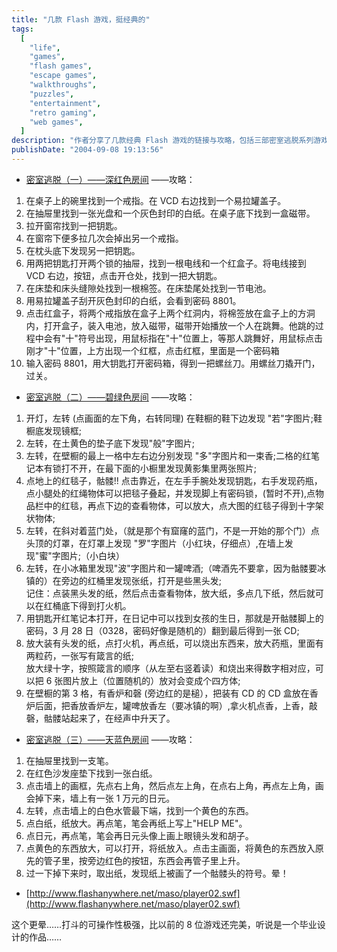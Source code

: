 ```yaml
---
title: "几款 Flash 游戏，挺经典的"
tags:
  [
    "life",
    "games",
    "flash games",
    "escape games",
    "walkthroughs",
    "puzzles",
    "entertainment",
    "retro gaming",
    "web games",
  ]
description: "作者分享了几款经典 Flash 游戏的链接与攻略，包括三部密室逃脱系列游戏的详细过关步骤，以及一款操作性极强的 Flash 格斗游戏。"
publishDate: "2004-09-08 19:13:56"
---
```


- [密室逃脱（一）——深红色房间](http://www.atfriday.com/GameZone/crimson/index.html) ——攻略：

1. 在桌子上的碗里找到一个戒指。在 VCD 右边找到一个易拉罐盖子。
2. 在抽屉里找到一张光盘和一个灰色封印的白纸。在桌子底下找到一盒磁带。
3. 拉开窗帘找到一把钥匙。
4. 在窗帘下便多拉几次会掉出另一个戒指。
5. 在枕头底下发现另一把钥匙。
6. 用两把钥匙打开两个锁的抽屉，找到一根电线和一个红盒子。将电线接到 VCD 右边，按钮，点击开仓处，找到一把大钥匙。
7. 在床垫和床头缝隙处找到一根棉签。在床垫尾处找到一节电池。
8. 用易拉罐盖子刮开灰色封印的白纸，会看到密码 8801。
9. 点击红盒子，将两个戒指放在盒子上两个红洞内，将棉签放在盒子上的方洞内，打开盒子，装入电池，放入磁带，磁带开始播放一个人在跳舞。他跳的过程中会有"十"符号出现，用鼠标指在"十"位置上，等那人跳舞好，用鼠标点击刚才"十"位置，上方出现一个红框，点击红框，里面是一个密码箱
10. 输入密码 8801，用大钥匙打开密码箱，得到一把螺丝刀。用螺丝刀撬开门，过关。

- [密室逃脱（二）——碧绿色房间](http://www.atfriday.com/GameZone/viridian/index.html) ——攻略：

1. 开灯，左转 (点画面的左下角，右转同理) 在鞋橱的鞋下边发现 "若"字图片;鞋橱底发现镜框;
2. 左转，在土黄色的垫子底下发现"般"字图片;
3. 左转，在壁橱的最上一格中左右边分别发现 "多"字图片和一束香;二格的红笔记本有锁打不开，在最下面的小橱里发现黄影集里两张照片;
4. 点地上的红毯子，骷髅!! 点击靠近，在左手手腕处发现钥匙，右手发现药瓶，点小腿处的红绳物体可以把毯子叠起，并发现脚上有密码锁，(暂时不开),点物品栏中的红毯，再点下边的查看物体，可以放大，点大图的红毯子得到十字架状物体;
5. 左转，在斜对着蓝门处，（就是那个有窟窿的蓝门，不是一开始的那个门）点头顶的灯罩，在灯罩上发现 "罗"字图片（小红块，仔细点）,在墙上发现"蜜"字图片;（小白块）
6. 左转，在小冰箱里发现"波"字图片和一罐啤酒;（啤酒先不要拿，因为骷髅要冰镇的）在旁边的红桶里发现张纸，打开是些黑头发;  
   记住：点装黑头发的纸，然后点击查看物体，放大纸，多点几下纸，然后就可以在红桶底下得到打火机。
7. 用钥匙开红笔记本打开，在日记中可以找到女孩的生日，那就是开骷髅脚上的密码，3 月 28 日（0328，密码好像是随机的）翻到最后得到一张 CD;
8. 放大装有头发的纸，点打火机，再点纸，可以烧出东西来，放大药瓶，里面有两粒药，一张写有箴言的纸;  
   放大绿十字，按照箴言的顺序（从左至右竖着读）和烧出来得数字相对应，可以把 6 张图片放上（位置随机的）放对会变成个四方体;
9. 在壁橱的第 3 格，有香炉和磬 (旁边红的是槌），把装有 CD 的 CD 盒放在香炉后面，把香放香炉左，罐啤放香左（要冰镇的啊）,拿火机点香，上香，敲磬，骷髅站起来了，在经声中升天了。

- [密室逃脱（三）——天蓝色房间](http://www.atfriday.com/GameZone/blue/index.html) ——攻略：

1. 在抽屉里找到一支笔。
2. 在红色沙发座垫下找到一张白纸。
3. 点击墙上的画框，先点右上角，然后点左上角，在点右上角，再点左上角，画会掉下来，墙上有一张 1 万元的日元。
4. 左转，点击墙上的白色水管最下端，找到一个黄色的东西。
5. 点白纸，纸放大。再点笔，笔会再纸上写上"HELP ME"。
6. 点日元，再点笔，笔会再日元头像上画上眼镜头发和胡子。
7. 点黄色的东西放大，可以打开，将纸放入。点击主画面，将黄色的东西放入原先的管子里，按旁边红色的按钮，东西会再管子里上升。
8. 过一下掉下来时，取出纸，发现纸上被画了一个骷髅头的符号。晕！

- [http://www.flashanywhere.net/maso/player02.swf](http://www.flashanywhere.net/maso/player02.swf)

这个更晕……打斗的可操作性极强，比以前的 8 位游戏还完美，听说是一个毕业设计的作品……
